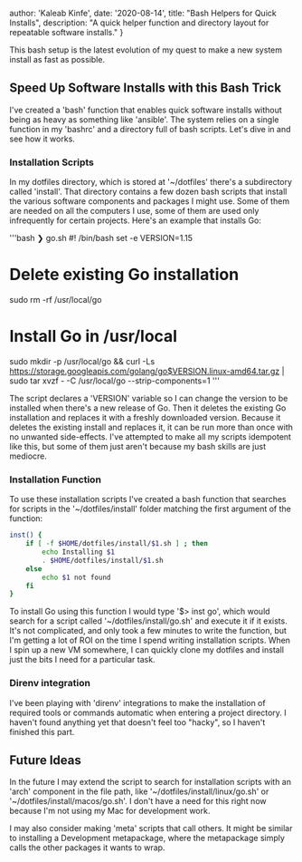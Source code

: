 
  author: 'Kaleab Kinfe',
  date: '2020-08-14',
  title: "Bash Helpers for Quick Installs",
  description:
    "A quick helper function and directory layout for repeatable software installs."
}


This bash setup is the latest evolution of my quest to make a new system install as fast as possible.

## Speed Up Software Installs with this Bash Trick

I've created a 'bash' function that enables quick software installs without being as heavy as something like 'ansible'. The system relies on a single function in my 'bashrc' and a directory full of bash scripts. Let's dive in and see how it works.

### Installation Scripts

In my dotfiles directory, which is stored at '~/dotfiles' there's a subdirectory called 'install'. That directory contains a few dozen bash scripts that install the various software components and packages I might use. Some of them are needed on all the computers I use, some of them are used only infrequently for certain projects. Here's an example that installs Go:

'''bash
❯ go.sh
#! /bin/bash
set -e
VERSION=1.15
# Delete existing Go installation
sudo rm -rf /usr/local/go
# Install Go in /usr/local
sudo mkdir -p /usr/local/go && curl -Ls https://storage.googleapis.com/golang/go$VERSION.linux-amd64.tar.gz | sudo tar xvzf - -C /usr/local/go --strip-components=1
'''

The script declares a 'VERSION' variable so I can change the version to be installed when there's a new release of Go. Then it deletes the existing Go installation and replaces it with a freshly downloaded version. Because it deletes the existing install and replaces it, it can be run more than once with no unwanted side-effects. I've attempted to make all my scripts idempotent like this, but some of them just aren't because my bash skills are just mediocre.

### Installation Function

To use these installation scripts I've created a bash function that searches for scripts in the '~/dotfiles/install' folder matching the first argument of the function:

```bash
inst() {
	if [ -f $HOME/dotfiles/install/$1.sh ] ; then
		echo Installing $1
		. $HOME/dotfiles/install/$1.sh
	else
		echo $1 not found
	fi
}
```

To install Go using this function I would type '$> inst go', which would search for a script called '~/dotfiles/install/go.sh' and execute it if it exists. It's not complicated, and only took a few minutes to write the function, but I'm getting a lot of ROI on the time I spend writing installation scripts. When I spin up a new VM somewhere, I can quickly clone my dotfiles and install just the bits I need for a particular task.

### Direnv integration

I've been playing with 'direnv' integrations to make the installation of required tools or commands automatic when entering a project directory. I haven't found anything yet that doesn't feel too "hacky", so I haven't finished this part.

## Future Ideas

In the future I may extend the script to search for installation scripts with an 'arch' component in the file path, like '~/dotfiles/install/linux/go.sh' or '~/dotfiles/install/macos/go.sh'. I don't have a need for this right now because I'm not using my Mac for development work.

I may also consider making 'meta' scripts that call others. It might be similar to installing a Development metapackage, where the metapackage simply calls the other packages it wants to wrap.
